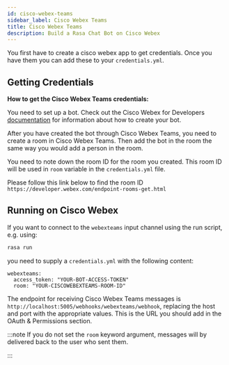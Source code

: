 ```yaml
---
id: cisco-webex-teams
sidebar_label: Cisco Webex Teams
title: Cisco Webex Teams
description: Build a Rasa Chat Bot on Cisco Webex
---
```


You first have to create a cisco webex app to get credentials.
Once you have them you can add these to your `credentials.yml`.

## Getting Credentials

**How to get the Cisco Webex Teams credentials:**

You need to set up a bot. Check out the Cisco Webex for Developers
[documentation](https://developer.webex.com/docs/bots) for information
about how to create your bot.

After you have created the bot through Cisco Webex Teams, you need to create a
room in Cisco Webex Teams. Then add the bot in the room the same way you would
add a person in the room.

You need to note down the room ID for the room you created. This room ID will
be used in `room` variable in the `credentials.yml` file.

Please follow this link below to find the room ID
`https://developer.webex.com/endpoint-rooms-get.html`

## Running on Cisco Webex

If you want to connect to the `webexteams` input channel using the run
script, e.g. using:

```bash
rasa run
```

you need to supply a `credentials.yml` with the following content:

```yaml-rasa
webexteams:
  access_token: "YOUR-BOT-ACCESS-TOKEN"
  room: "YOUR-CISCOWEBEXTEAMS-ROOM-ID"
```

The endpoint for receiving Cisco Webex Teams messages is
`http://localhost:5005/webhooks/webexteams/webhook`, replacing
the host and port with the appropriate values. This is the URL
you should add in the OAuth & Permissions section.

:::note
If you do not set the `room` keyword
argument, messages will by delivered back to
the user who sent them.

:::
